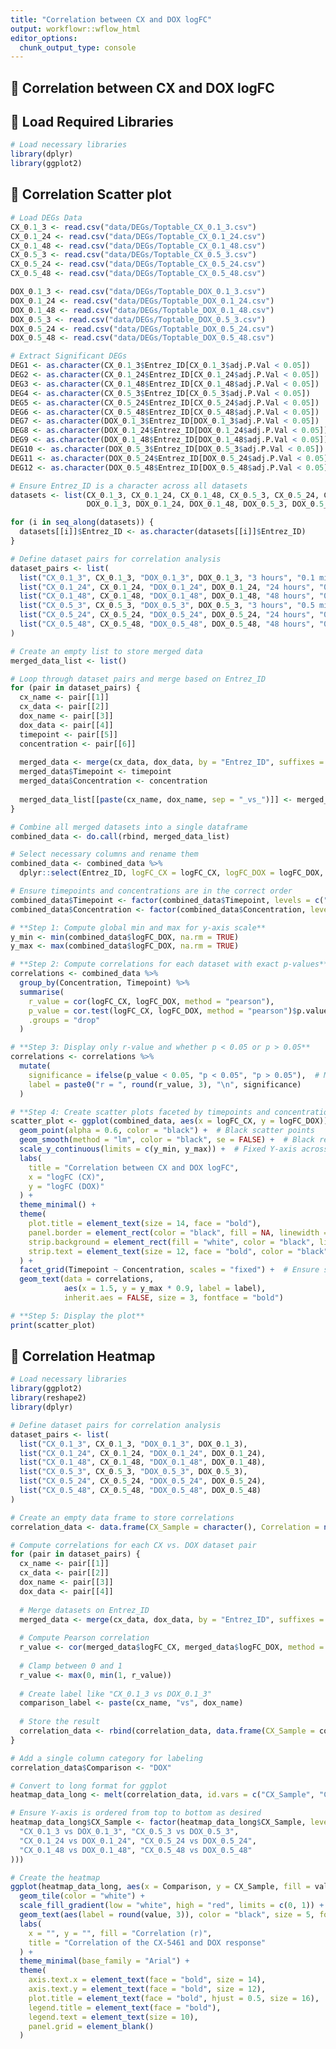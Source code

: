 ```yaml
---
title: "Correlation between CX and DOX logFC"
output: workflowr::wflow_html
editor_options:
  chunk_output_type: console
---
```


## **📌 Correlation between CX and DOX logFC**

## **📌 Load Required Libraries**
```r
# Load necessary libraries
library(dplyr)
library(ggplot2)
```

## **📌 Correlation Scatter plot**
```r
# Load DEGs Data
CX_0.1_3 <- read.csv("data/DEGs/Toptable_CX_0.1_3.csv")
CX_0.1_24 <- read.csv("data/DEGs/Toptable_CX_0.1_24.csv")
CX_0.1_48 <- read.csv("data/DEGs/Toptable_CX_0.1_48.csv")
CX_0.5_3 <- read.csv("data/DEGs/Toptable_CX_0.5_3.csv")
CX_0.5_24 <- read.csv("data/DEGs/Toptable_CX_0.5_24.csv")
CX_0.5_48 <- read.csv("data/DEGs/Toptable_CX_0.5_48.csv")

DOX_0.1_3 <- read.csv("data/DEGs/Toptable_DOX_0.1_3.csv")
DOX_0.1_24 <- read.csv("data/DEGs/Toptable_DOX_0.1_24.csv")
DOX_0.1_48 <- read.csv("data/DEGs/Toptable_DOX_0.1_48.csv")
DOX_0.5_3 <- read.csv("data/DEGs/Toptable_DOX_0.5_3.csv")
DOX_0.5_24 <- read.csv("data/DEGs/Toptable_DOX_0.5_24.csv")
DOX_0.5_48 <- read.csv("data/DEGs/Toptable_DOX_0.5_48.csv")

# Extract Significant DEGs
DEG1 <- as.character(CX_0.1_3$Entrez_ID[CX_0.1_3$adj.P.Val < 0.05])
DEG2 <- as.character(CX_0.1_24$Entrez_ID[CX_0.1_24$adj.P.Val < 0.05])
DEG3 <- as.character(CX_0.1_48$Entrez_ID[CX_0.1_48$adj.P.Val < 0.05])
DEG4 <- as.character(CX_0.5_3$Entrez_ID[CX_0.5_3$adj.P.Val < 0.05])
DEG5 <- as.character(CX_0.5_24$Entrez_ID[CX_0.5_24$adj.P.Val < 0.05])
DEG6 <- as.character(CX_0.5_48$Entrez_ID[CX_0.5_48$adj.P.Val < 0.05])
DEG7 <- as.character(DOX_0.1_3$Entrez_ID[DOX_0.1_3$adj.P.Val < 0.05])
DEG8 <- as.character(DOX_0.1_24$Entrez_ID[DOX_0.1_24$adj.P.Val < 0.05])
DEG9 <- as.character(DOX_0.1_48$Entrez_ID[DOX_0.1_48$adj.P.Val < 0.05])
DEG10 <- as.character(DOX_0.5_3$Entrez_ID[DOX_0.5_3$adj.P.Val < 0.05])
DEG11 <- as.character(DOX_0.5_24$Entrez_ID[DOX_0.5_24$adj.P.Val < 0.05])
DEG12 <- as.character(DOX_0.5_48$Entrez_ID[DOX_0.5_48$adj.P.Val < 0.05])

# Ensure Entrez_ID is a character across all datasets
datasets <- list(CX_0.1_3, CX_0.1_24, CX_0.1_48, CX_0.5_3, CX_0.5_24, CX_0.5_48, 
                 DOX_0.1_3, DOX_0.1_24, DOX_0.1_48, DOX_0.5_3, DOX_0.5_24, DOX_0.5_48)

for (i in seq_along(datasets)) {
  datasets[[i]]$Entrez_ID <- as.character(datasets[[i]]$Entrez_ID)
}

# Define dataset pairs for correlation analysis
dataset_pairs <- list(
  list("CX_0.1_3", CX_0.1_3, "DOX_0.1_3", DOX_0.1_3, "3 hours", "0.1 micromolar"),
  list("CX_0.1_24", CX_0.1_24, "DOX_0.1_24", DOX_0.1_24, "24 hours", "0.1 micromolar"),
  list("CX_0.1_48", CX_0.1_48, "DOX_0.1_48", DOX_0.1_48, "48 hours", "0.1 micromolar"),
  list("CX_0.5_3", CX_0.5_3, "DOX_0.5_3", DOX_0.5_3, "3 hours", "0.5 micromolar"),
  list("CX_0.5_24", CX_0.5_24, "DOX_0.5_24", DOX_0.5_24, "24 hours", "0.5 micromolar"),
  list("CX_0.5_48", CX_0.5_48, "DOX_0.5_48", DOX_0.5_48, "48 hours", "0.5 micromolar")
)

# Create an empty list to store merged data
merged_data_list <- list()

# Loop through dataset pairs and merge based on Entrez_ID
for (pair in dataset_pairs) {
  cx_name <- pair[[1]]
  cx_data <- pair[[2]]
  dox_name <- pair[[3]]
  dox_data <- pair[[4]]
  timepoint <- pair[[5]]
  concentration <- pair[[6]]
  
  merged_data <- merge(cx_data, dox_data, by = "Entrez_ID", suffixes = c("_CX", "_DOX"))
  merged_data$Timepoint <- timepoint
  merged_data$Concentration <- concentration
  
  merged_data_list[[paste(cx_name, dox_name, sep = "_vs_")]] <- merged_data
}

# Combine all merged datasets into a single dataframe
combined_data <- do.call(rbind, merged_data_list)

# Select necessary columns and rename them
combined_data <- combined_data %>%
  dplyr::select(Entrez_ID, logFC_CX = logFC_CX, logFC_DOX = logFC_DOX, Timepoint, Concentration)

# Ensure timepoints and concentrations are in the correct order
combined_data$Timepoint <- factor(combined_data$Timepoint, levels = c("3 hours", "24 hours", "48 hours"))
combined_data$Concentration <- factor(combined_data$Concentration, levels = c("0.1 micromolar", "0.5 micromolar"))

# **Step 1: Compute global min and max for y-axis scale**
y_min <- min(combined_data$logFC_DOX, na.rm = TRUE)
y_max <- max(combined_data$logFC_DOX, na.rm = TRUE)

# **Step 2: Compute correlations for each dataset with exact p-values**
correlations <- combined_data %>%
  group_by(Concentration, Timepoint) %>%
  summarise(
    r_value = cor(logFC_CX, logFC_DOX, method = "pearson"),
    p_value = cor.test(logFC_CX, logFC_DOX, method = "pearson")$p.value,
    .groups = "drop"
  )

# **Step 3: Display only r-value and whether p < 0.05 or p > 0.05**
correlations <- correlations %>%
  mutate(
    significance = ifelse(p_value < 0.05, "p < 0.05", "p > 0.05"),  # Mark significant comparisons
    label = paste0("r = ", round(r_value, 3), "\n", significance)
  )

# **Step 4: Create scatter plots faceted by timepoints and concentration**
scatter_plot <- ggplot(combined_data, aes(x = logFC_CX, y = logFC_DOX)) +
  geom_point(alpha = 0.6, color = "black") +  # Black scatter points
  geom_smooth(method = "lm", color = "black", se = FALSE) +  # Black regression line
  scale_y_continuous(limits = c(y_min, y_max)) +  # Fixed Y-axis across all facets
  labs(
    title = "Correlation between CX and DOX logFC",
    x = "logFC (CX)",
    y = "logFC (DOX)"
  ) +
  theme_minimal() +
  theme(
    plot.title = element_text(size = 14, face = "bold"),
    panel.border = element_rect(color = "black", fill = NA, linewidth = 2),
    strip.background = element_rect(fill = "white", color = "black", linewidth = 1.5),
    strip.text = element_text(size = 12, face = "bold", color = "black")
  ) +
  facet_grid(Timepoint ~ Concentration, scales = "fixed") +  # Ensure same y-axis scale for all facets
  geom_text(data = correlations,
            aes(x = 1.5, y = y_max * 0.9, label = label),
            inherit.aes = FALSE, size = 3, fontface = "bold")

# **Step 5: Display the plot**
print(scatter_plot)
```

## **📌 Correlation Heatmap**
```r
# Load necessary libraries
library(ggplot2)
library(reshape2)
library(dplyr)

# Define dataset pairs for correlation analysis
dataset_pairs <- list(
  list("CX_0.1_3", CX_0.1_3, "DOX_0.1_3", DOX_0.1_3),
  list("CX_0.1_24", CX_0.1_24, "DOX_0.1_24", DOX_0.1_24),
  list("CX_0.1_48", CX_0.1_48, "DOX_0.1_48", DOX_0.1_48),
  list("CX_0.5_3", CX_0.5_3, "DOX_0.5_3", DOX_0.5_3),
  list("CX_0.5_24", CX_0.5_24, "DOX_0.5_24", DOX_0.5_24),
  list("CX_0.5_48", CX_0.5_48, "DOX_0.5_48", DOX_0.5_48)
)

# Create an empty data frame to store correlations
correlation_data <- data.frame(CX_Sample = character(), Correlation = numeric())

# Compute correlations for each CX vs. DOX dataset pair
for (pair in dataset_pairs) {
  cx_name <- pair[[1]]
  cx_data <- pair[[2]]
  dox_name <- pair[[3]]
  dox_data <- pair[[4]]
  
  # Merge datasets on Entrez_ID
  merged_data <- merge(cx_data, dox_data, by = "Entrez_ID", suffixes = c("_CX", "_DOX"))
  
  # Compute Pearson correlation
  r_value <- cor(merged_data$logFC_CX, merged_data$logFC_DOX, method = "pearson", use = "complete.obs")
  
  # Clamp between 0 and 1
  r_value <- max(0, min(1, r_value))
  
  # Create label like "CX_0.1_3 vs DOX_0.1_3"
  comparison_label <- paste(cx_name, "vs", dox_name)
  
  # Store the result
  correlation_data <- rbind(correlation_data, data.frame(CX_Sample = comparison_label, Correlation = r_value))
}

# Add a single column category for labeling
correlation_data$Comparison <- "DOX"

# Convert to long format for ggplot
heatmap_data_long <- melt(correlation_data, id.vars = c("CX_Sample", "Comparison"))

# Ensure Y-axis is ordered from top to bottom as desired
heatmap_data_long$CX_Sample <- factor(heatmap_data_long$CX_Sample, levels = rev(c(
  "CX_0.1_3 vs DOX_0.1_3", "CX_0.5_3 vs DOX_0.5_3",
  "CX_0.1_24 vs DOX_0.1_24", "CX_0.5_24 vs DOX_0.5_24",
  "CX_0.1_48 vs DOX_0.1_48", "CX_0.5_48 vs DOX_0.5_48"
)))

# Create the heatmap
ggplot(heatmap_data_long, aes(x = Comparison, y = CX_Sample, fill = value)) +
  geom_tile(color = "white") +
  scale_fill_gradient(low = "white", high = "red", limits = c(0, 1)) +
  geom_text(aes(label = round(value, 3)), color = "black", size = 5, fontface = "bold") +
  labs(
    x = "", y = "", fill = "Correlation (r)",
    title = "Correlation of the CX-5461 and DOX response"
  ) +
  theme_minimal(base_family = "Arial") +
  theme(
    axis.text.x = element_text(face = "bold", size = 14),
    axis.text.y = element_text(face = "bold", size = 12),
    plot.title = element_text(face = "bold", hjust = 0.5, size = 16),
    legend.title = element_text(face = "bold"),
    legend.text = element_text(size = 10),
    panel.grid = element_blank()
  )
```

